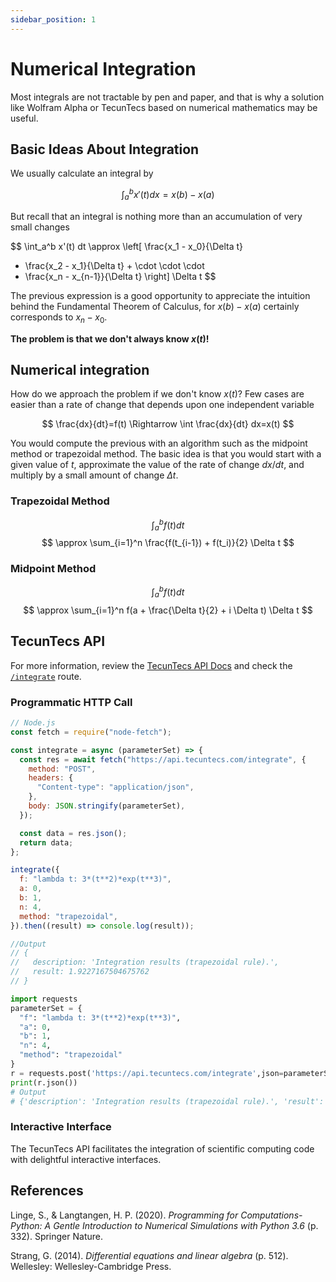 ```yaml
---
sidebar_position: 1
---
```


# Numerical Integration

Most integrals are not tractable by pen and paper, and that 
is why a solution like Wolfram Alpha or TecunTecs based on 
numerical mathematics may be useful.

## Basic Ideas About Integration

We usually calculate an integral by

$$
\int_a^b x'(t) dx = x(b) - x(a)
$$

But recall that an integral is nothing more than an 
accumulation of very small changes

$$
\int_a^b x'(t) dt \approx 
\left[ \frac{x_1 - x_0}{\Delta t}
+ \frac{x_2 - x_1}{\Delta t} + \cdot \cdot \cdot
+ \frac{x_n - x_{n-1}}{\Delta t}
\right] \Delta t
$$

The previous expression is a good opportunity to 
appreciate the intuition behind the Fundamental Theorem of Calculus, 
for $x(b)-x(a)$ certainly corresponds to $x_n-x_0$.

**The problem is that we don't always know $x(t)$!**

## Numerical integration

How do we approach the problem if we don't know $x(t)$? Few cases are easier than a 
rate of change that depends upon one independent 
variable

$$
\frac{dx}{dt}=f(t) \Rightarrow \int \frac{dx}{dt} dx=x(t)
$$

You would compute the previous with an algorithm such as the midpoint method 
or trapezoidal method. The basic idea is that you would 
start with a given value of $t$, approximate the value 
of the rate of change $dx/dt$, 
and multiply by a small amount of change $\Delta t$.

### Trapezoidal Method

$$
\int_a^b f(t) dt
$$
$$
\approx \sum_{i=1}^n \frac{f(t_{i-1}) + f(t_i)}{2} \Delta t
$$

### Midpoint Method

$$
\int_a^b f(t) dt
$$
$$
\approx \sum_{i=1}^n f(a + \frac{\Delta t}{2} + i \Delta t) \Delta t
$$

## TecunTecs API

For more information, review the [TecunTecs API Docs](https://api.tecuntecs.com/api-docs/) and check the [`/integrate`](https://api.tecuntecs.com/api-docs/#/Dynamical%20systems/post_integrate) route.

### Programmatic HTTP Call



<Tabs>
<TabItem value="js" label="JavaScript">

```js
// Node.js
const fetch = require("node-fetch");

const integrate = async (parameterSet) => {
  const res = await fetch("https://api.tecuntecs.com/integrate", {
    method: "POST",
    headers: {
      "Content-type": "application/json",
    },
    body: JSON.stringify(parameterSet),
  });

  const data = res.json();
  return data;
};

integrate({
  f: "lambda t: 3*(t**2)*exp(t**3)",
  a: 0,
  b: 1,
  n: 4,
  method: "trapezoidal",
}).then((result) => console.log(result));

//Output
// {
//   description: 'Integration results (trapezoidal rule).',
//   result: 1.9227167504675762
// }

```

</TabItem>
<TabItem value="py" label="Python">

```py
import requests
parameterSet = {
  "f": "lambda t: 3*(t**2)*exp(t**3)",
  "a": 0,
  "b": 1,
  "n": 4,
  "method": "trapezoidal"
}
r = requests.post('https://api.tecuntecs.com/integrate',json=parameterSet)
print(r.json())
# Output
# {'description': 'Integration results (trapezoidal rule).', 'result': 1.9227167504675762}
```

</TabItem>
</Tabs>


### Interactive Interface

The TecunTecs API facilitates the integration of scientific computing code 
with delightful interactive interfaces.



<Calculator 
    title="Calculator" 
    onCalculate={integrate} 
    paramInfo={paramInfo} 
    resultComponent={ResultContainer} 
/>


## References

Linge, S., & Langtangen, H. P. (2020). _Programming for Computations-Python: A Gentle Introduction to Numerical Simulations with Python 3.6_ (p. 332). Springer Nature.

Strang, G. (2014). _Differential equations and linear algebra_ (p. 512). Wellesley: Wellesley-Cambridge Press.
